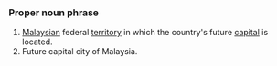 ===Proper noun phrase===
#[[Malaysia]]n federal [[territory]] in which the country's future [[capital]] is located.
#Future capital city of Malaysia.